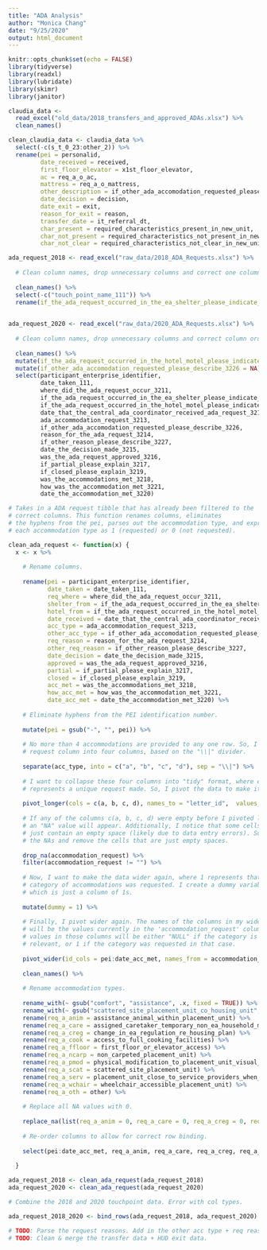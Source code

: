 ```yaml
---
title: "ADA Analysis"
author: "Monica Chang"
date: "9/25/2020"
output: html_document
---
```


```r
knitr::opts_chunk$set(echo = FALSE)
library(tidyverse)
library(readxl)
library(lubridate)
library(skimr)
library(janitor)
```


```r

claudia_data <- 
  read_excel("old_data/2018_transfers_and_approved_ADAs.xlsx") %>%
  clean_names()

clean_claudia_data <- claudia_data %>%
  select(-c(s_t_0_23:other_2)) %>%
  rename(pei = personalid,
         date_received = received,
         first_floor_elevator = x1st_floor_elevator,
         ac = req_a_o_ac,
         mattress = req_a_o_mattress,
         other_description = if_other_ada_accomodation_requested_please_describe_3226,
         date_decision = decision,
         date_exit = exit,
         reason_for_exit = reason,
         transfer_date = it_referral_dt,
         char_present = required_characteristics_present_in_new_unit,
         char_not_present = required_characteristics_not_present_in_new_unit,
         char_not_clear = required_characteristics_not_clear_in_new_unit)

```

```r

ada_request_2018 <- read_excel("raw_data/2018_ADA_Requests.xlsx") %>%
  
  # Clean column names, drop unnecessary columns and correct one column name.
  
  clean_names() %>%
  select(-c("touch_point_name_111")) %>%
  rename(if_the_ada_request_occurred_in_the_ea_shelter_please_indicate_which_agency_3223 = if_the_ada_request_occurred_in_the_ea_shelter_please_indicate_w) 
  

ada_request_2020 <- read_excel("raw_data/2020_ADA_Requests.xlsx") %>%
  
  # Clean column names, drop unnecessary columns and correct column order.
  
  clean_names() %>%
  mutate(if_the_ada_request_occurred_in_the_hotel_motel_please_indicate = NA) %>%
  mutate(if_other_ada_accomodation_requested_please_describe_3226 = NA) %>%
  select(participant_enterprise_identifier, 
         date_taken_111, 
         where_did_the_ada_request_occur_3211,
         if_the_ada_request_occurred_in_the_ea_shelter_please_indicate_which_agency_3223,
         if_the_ada_request_occurred_in_the_hotel_motel_please_indicate,
         date_that_the_central_ada_coordinator_received_ada_request_3212,
         ada_accommodation_request_3213,
         if_other_ada_accomodation_requested_please_describe_3226,
         reason_for_the_ada_request_3214,
         if_other_reason_please_describe_3227,
         date_the_decision_made_3215,
         was_the_ada_request_approved_3216,
         if_partial_please_explain_3217,
         if_closed_please_explain_3219,
         was_the_accommodations_met_3218,
         how_was_the_accommodation_met_3221,
         date_the_accommodation_met_3220) 

# Takes in a ADA request tibble that has already been filtered to the 
# correct columns. This function renames columns, eliminates 
# the hyphens from the pei, parses out the accommodation type, and expresses
# each accommodation type as 1 (requested) or 0 (not requested).

clean_ada_request <- function(x) {
  x <- x %>%
    
    # Rename columns.
    
    rename(pei = participant_enterprise_identifier,
           date_taken = date_taken_111,
           req_where = where_did_the_ada_request_occur_3211,
           shelter_from = if_the_ada_request_occurred_in_the_ea_shelter_please_indicate_which_agency_3223,
           hotel_from = if_the_ada_request_occurred_in_the_hotel_motel_please_indicate,
           date_received = date_that_the_central_ada_coordinator_received_ada_request_3212,
           acc_type = ada_accommodation_request_3213,
           other_acc_type = if_other_ada_accomodation_requested_please_describe_3226,
           req_reason = reason_for_the_ada_request_3214,
           other_req_reason = if_other_reason_please_describe_3227,
           date_decision = date_the_decision_made_3215,
           approved = was_the_ada_request_approved_3216,
           partial = if_partial_please_explain_3217,
           closed = if_closed_please_explain_3219,
           acc_met = was_the_accommodations_met_3218,
           how_acc_met = how_was_the_accommodation_met_3221,
           date_acc_met = date_the_accommodation_met_3220) %>%
    
    # Eliminate hyphens from the PEI identification number.
    
    mutate(pei = gsub("-", "", pei)) %>%
    
    # No more than 4 accommodations are provided to any one row. So, I divide the
    # request column into four columns, based on the "\\|" divider.
    
    separate(acc_type, into = c("a", "b", "c", "d"), sep = "\\|") %>%
    
    # I want to collapse these four columns into "tidy" format, where each row
    # represents a unique request made. So, I pivot the data to make it longer.
    
    pivot_longer(cols = c(a, b, c, d), names_to = "letter_id",  values_to = "accommodation_request") %>%
    
    # If any of the columns c(a, b, c, d) were empty before I pivoted longer, then
    # an "NA" value will appear. Additionally, I notice that some cells seem to
    # just contain an empty space (likely due to data entry errors). So, I drop
    # the NAs and remove the cells that are just empty spaces.
    
    drop_na(accommodation_request) %>%
    filter(accommodation_request != "") %>%
    
    # Now, I want to make the data wider again, where 1 represents that a given
    # category of accommodations was requested. I create a dummy variable '1',
    # which is just a column of 1s.
    
    mutate(dummy = 1) %>%
  
    # Finally, I pivot wider again. The names of the columns in my wider table
    # will be the values currently in the 'accommodation_request' column. The
    # values in those columns will be either "NULL" if the category is not
    # relevant, or 1 if the category was requested in that case.
    
    pivot_wider(id_cols = pei:date_acc_met, names_from = accommodation_request, values_from = dummy) %>%
    
    clean_names() %>%
    
    # Rename accommodation types.
    
    rename_with(~ gsub("comfort", "assistance", .x, fixed = TRUE)) %>%
    rename_with(~ gsub("scattered_site_placement_unit_co_housing_unit", "scattered_site_placement_unit", .x, fixed = TRUE)) %>%
    rename(req_a_anim = assistance_animal_within_placement_unit) %>% 
    rename(req_a_care = assigned_caretaker_temporary_non_ea_household_member) %>%
    rename(req_a_creg = change_in_ea_regulation_re_housing_plan) %>%
    rename(req_a_cook = access_to_full_cooking_facilities) %>%
    rename(req_a_ffloor = first_floor_or_elevator_access) %>%
    rename(req_a_ncarp = non_carpeted_placement_unit) %>%
    rename(req_a_pmod = physical_modification_to_placement_unit_visual_cues_for_hearing_impaired_grab_bars_in_shower_etc) %>% 
    rename(req_a_scat = scattered_site_placement_unit) %>%  
    rename(req_a_serv = placement_unit_close_to_service_providers_when_a_participant_is_placed_out_of_area_away_from_their_current_medical_providers) %>%
    rename(req_a_wchair = wheelchair_accessible_placement_unit) %>%
    rename(req_a_oth = other) %>%
    
    # Replace all NA values with 0.
    
    replace_na(list(req_a_anim = 0, req_a_care = 0, req_a_creg = 0, req_a_cook = 0, req_a_ffloor = 0, req_a_ncarp = 0, req_a_pmod = 0, req_a_scat = 0, req_a_serv = 0, req_a_wchair = 0, req_a_oth = 0)) %>%
    
    # Re-order columns to allow for correct row binding.
    
    select(pei:date_acc_met, req_a_anim, req_a_care, req_a_creg, req_a_cook, req_a_ffloor, req_a_ncarp, req_a_pmod, req_a_scat, req_a_serv, req_a_wchair, req_a_oth) 
    
  }

ada_request_2018 <- clean_ada_request(ada_request_2018)
ada_request_2020 <- clean_ada_request(ada_request_2020)

# Combine the 2018 and 2020 touchpoint data. Error with col types.

ada_request_2018_2020 <- bind_rows(ada_request_2018, ada_request_2020)

# TODO: Parse the request reasons. Add in the other acc type + req reasons.
# TODO: Clean & merge the transfer data + HUD exit data.


```

